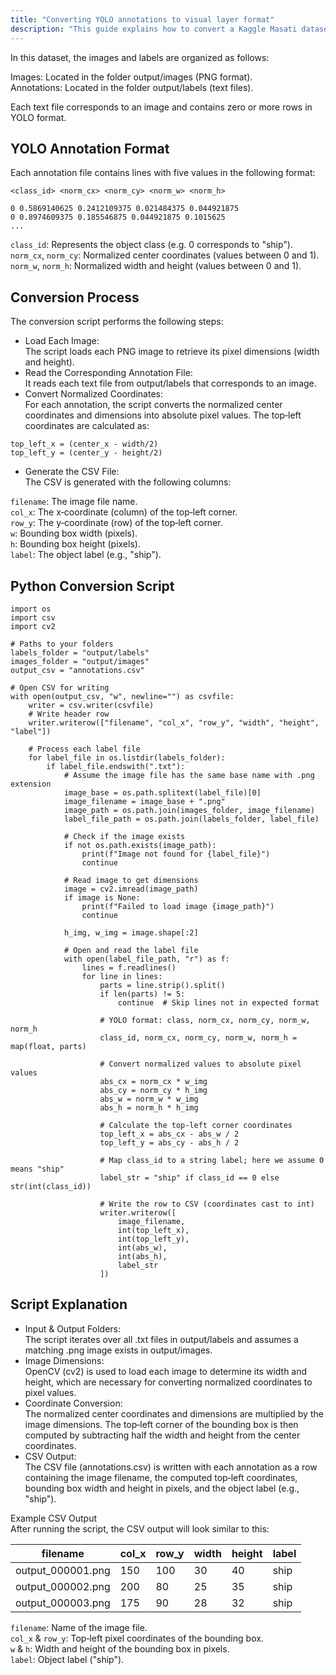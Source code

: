 ```yaml
---
title: "Converting YOLO annotations to visual layer format"
description: "This guide explains how to convert a Kaggle Masati dataset into a CSV file that conforms to Visual Layer's object annotation format."
---
```

In this dataset, the images and labels are organized as follows:

Images: Located in the folder output/images (PNG format).  
Annotations: Located in the folder output/labels (text files).

Each text file corresponds to an image and contains zero or more rows in YOLO format.

## YOLO Annotation Format

Each annotation file contains lines with five values in the following format:

```
<class_id> <norm_cx> <norm_cy> <norm_w> <norm_h>
```



```
0 0.5869140625 0.2412109375 0.021484375 0.044921875
0 0.8974609375 0.185546875 0.044921875 0.1015625
...

```



`class_id`: Represents the object class (e.g. 0 corresponds to "ship").  
`norm_cx`, `norm_cy`: Normalized center coordinates (values between 0 and 1).  
`norm_w`, `norm_h`: Normalized width and height (values between 0 and 1).

## Conversion Process

The conversion script performs the following steps:

- Load Each Image:  
  The script loads each PNG image to retrieve its pixel dimensions (width and height).
- Read the Corresponding Annotation File:  
  It reads each text file from output/labels that corresponds to an image.
- Convert Normalized Coordinates:  
  For each annotation, the script converts the normalized center coordinates and dimensions into absolute pixel values. The top‑left coordinates are calculated as:

```
top_left_x = (center_x - width/2)
top_left_y = (center_y - height/2)
```



- Generate the CSV File:  
  The CSV is generated with the following columns:

`filename`: The image file name.  
`col_x`: The x‑coordinate (column) of the top‑left corner.  
`row_y`: The y‑coordinate (row) of the top‑left corner.  
`w`: Bounding box width (pixels).  
`h`: Bounding box height (pixels).  
`label`: The object label (e.g., "ship").

## Python Conversion Script



```
import os
import csv
import cv2

# Paths to your folders
labels_folder = "output/labels"
images_folder = "output/images"
output_csv = "annotations.csv"

# Open CSV for writing
with open(output_csv, "w", newline="") as csvfile:
    writer = csv.writer(csvfile)
    # Write header row
    writer.writerow(["filename", "col_x", "row_y", "width", "height", "label"])

    # Process each label file
    for label_file in os.listdir(labels_folder):
        if label_file.endswith(".txt"):
            # Assume the image file has the same base name with .png extension
            image_base = os.path.splitext(label_file)[0]
            image_filename = image_base + ".png"
            image_path = os.path.join(images_folder, image_filename)
            label_file_path = os.path.join(labels_folder, label_file)

            # Check if the image exists
            if not os.path.exists(image_path):
                print(f"Image not found for {label_file}")
                continue

            # Read image to get dimensions
            image = cv2.imread(image_path)
            if image is None:
                print(f"Failed to load image {image_path}")
                continue

            h_img, w_img = image.shape[:2]

            # Open and read the label file
            with open(label_file_path, "r") as f:
                lines = f.readlines()
                for line in lines:
                    parts = line.strip().split()
                    if len(parts) != 5:
                        continue  # Skip lines not in expected format

                    # YOLO format: class, norm_cx, norm_cy, norm_w, norm_h
                    class_id, norm_cx, norm_cy, norm_w, norm_h = map(float, parts)

                    # Convert normalized values to absolute pixel values
                    abs_cx = norm_cx * w_img
                    abs_cy = norm_cy * h_img
                    abs_w = norm_w * w_img
                    abs_h = norm_h * h_img

                    # Calculate the top-left corner coordinates
                    top_left_x = abs_cx - abs_w / 2
                    top_left_y = abs_cy - abs_h / 2

                    # Map class_id to a string label; here we assume 0 means "ship"
                    label_str = "ship" if class_id == 0 else str(int(class_id))

                    # Write the row to CSV (coordinates cast to int)
                    writer.writerow([
                        image_filename,
                        int(top_left_x),
                        int(top_left_y),
                        int(abs_w),
                        int(abs_h),
                        label_str
                    ])

```



## Script Explanation

- Input & Output Folders:  
  The script iterates over all .txt files in output/labels and assumes a matching .png image exists in output/images.
- Image Dimensions:  
  OpenCV (cv2) is used to load each image to determine its width and height, which are necessary for converting normalized coordinates to pixel values.
- Coordinate Conversion:  
  The normalized center coordinates and dimensions are multiplied by the image dimensions. The top‑left corner of the bounding box is then computed by subtracting half the width and height from the center coordinates.
- CSV Output:  
  The CSV file (annotations.csv) is written with each annotation as a row containing the image filename, the computed top‑left coordinates, bounding box width and height in pixels, and the object label (e.g., "ship").

Example CSV Output  
After running the script, the CSV output will look similar to this:

| filename          | col_x | row_y | width | height | label |
| ----------------- | ----- | ----- | ----- | ------ | ----- |
| output_000001.png | 150   | 100   | 30    | 40     | ship  |
| output_000002.png | 200   | 80    | 25    | 35     | ship  |
| output_000003.png | 175   | 90    | 28    | 32     | ship  |

`filename`: Name of the image file.  
`col_x` & `row_y`: Top‑left pixel coordinates of the bounding box.  
`w` & `h`: Width and height of the bounding box in pixels.  
`label`: Object label ("ship").
